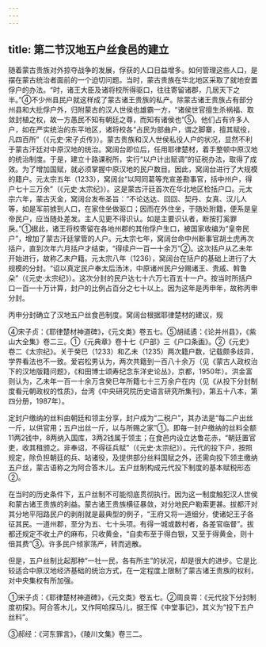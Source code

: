 ```yaml
---
---
---
```

title: 第二节汉地五户丝食邑的建立
---



随着蒙古贵族对外掠夺战争的发展，俘获的人口日益增多。如何管理这些人口，是摆在蒙古统治者面前的一个迫切问题。当时，蒙古贵族在华北地区采取了就地安置俘户的办法。“时，诸王大臣及诸将校所得驱口，往往寄留诸郡，几居天下之半。”④不少州县民户就这样成了蒙古诸王贵族的私产。除蒙古诸王贵族占有部分州县和大批俘户外，归附蒙古的汉人世侯也雄霸一方，“诸侯世官擅生杀祸福、取敛封植之权，故一方愚民不知有朝廷之尊，而知有诸侯也”⑤。他们占有许多人户，如在严实统治的东平地区，诸将校各“占民为部曲户，谓之脚寨，擅其赋役，凡四百所”（《元史·宋子贞传》）。蒙古贵族和汉人世侯私役人户的状况，显然不利于蒙古汗廷对中原汉地的统治。窝阔台即位后，任用耶律楚材，着手整顿中原汉地的统治制度。于是，建立十路课税所，实行“以户计出赋调”的征税办法，取得了成效。为了增加国赋，就必须掌握中原汉地的民户数目。因此，窝阔台进行了大规模的籍户。元太宗五年（1233），窝阔台“以阿同葛等充宣差勘事官，括中州户，得户七十三万余”（《元史·太宗纪》）。这是蒙古汗廷首次在华北地区检括户口。元太宗六年，蒙古灭金，窝阔台发布圣旨：“不论达达、回回、契丹、女真、汉儿人等，如是军前掳到人口，在家住坐做驱口；因而在外住坐，于随处附籍，便系是皇帝民户，应当随处差发。主人见更不得识认。如是主要识认者，断按打奚罪戾。”①据此，诸王将校寄留在各地州郡的其他俘户生口，被国家收编为“皇帝民户”，增加了蒙古汗廷掌管的人户。元太宗七年，窝阔台命中州断事官胡土虎再次括户，直到次年六月括户才结束，“得续户一百一十余万”②。这次括户从乙未年开始进行，故称乙未户籍。元太宗八年（1236），窝阔台在括户的基础上进行了大规模的分封。“诏以真定民户奉太后汤沐，中原诸州民户分赐诸王、贵戚、斡鲁朵”（《元史·太宗纪》）。这次分封的民户达七十六万七百五十一户。按当时所括户口一百一十万计算，封户的比例占百分之七十以上。因为这年是丙申年，故称丙申分封。

丙申分封确立了汉地五户丝食邑制度。窝阔台根据耶律楚材的建议，规

④宋子贞：《耶律楚材神道碑》，《元文类》卷五七。⑤胡祗遹：《论并州县》，《紫山大全集》卷二三。①《元典章》卷十七《户部》三《户口条画》。②《元史》卷二《太宗纪》。关于癸巳（1233）和乙未（1235）两次籍户数，记载颇多歧异，学界看法也不一致。爱岩松男认为，两次共籍到一百八十余万（见《蒙古人政权治下的汉地版籍问题》，《和田博士颂寿纪念东洋史论丛》，京都，1950年）。洪金富则认为，乙未年一百一十余万含癸巳年所籍七十三万余户在内（见《从投下分封制度看元朝政权的性质》，台湾《中央研究院历史语言研究所集刊》，第五十八本，第四分册，1987年）。

定封户缴纳的丝料由朝廷和领主分享，封户成为“二税户”，其办法是“每二户出丝一斤，以供官用；五户出丝一斤，以与所赐之家”①。即每一封户缴纳的丝料全额11两2钱中，8两纳入国库，3两2钱属于领主；在食邑内设立达鲁花赤，“朝廷置官吏，收其租颁之。非奉诏，不得征兵赋”（《元史·太宗纪》）。元代的投下户，按照规定，除负担朝廷的兵、站诸役，及提供部分丝料国赋之外，还需向投下领主缴纳五户丝，蒙古语称之为阿合答木儿。五户丝制构成元代投下制度的基本赋税形态②。

在当时的历史条件下，五户丝制不可能彻底贯彻执行。因为这一制度触犯汉人世侯和蒙古诸王贵族的利益。蒙古诸王贵族横征暴敛，对分地民户勒索更甚。拔都汗对其分地平阳路民户的剥削就是最典型的例子，“王府又将一道细分，使诸妃王子各征其民。一道州郡，至分为五、七十头项。有得一城或数村者，各差官临督”。拔都还规定不收土产的麻布，只收黄金，“自卖布至于得白银，又至于得黄金，则十倍其费”③。许多民户倾家荡产，转而逃散。

但是，五户丝制比起那种“一社一民，各有所主”的状况，却是很大的进步。它是比较适合中原汉地经济基础的统治方式，在一定程度上限制了蒙古诸王贵族的权利，对中央集权有所加强。

①宋子贞：《耶律楚材神道碑》，《元文类》卷五七。②周良霄：《元代投下分封制度初探》。阿合答木儿，又作阿哈探马儿，据王恽《中堂事记》，其义为“投下五户丝料”。

③郝经：《河东罪言》，《陵川文集》卷三二。